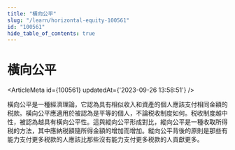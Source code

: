 ```yaml
---
title: "橫向公平"
slug: "/learn/horizontal-equity-100561"
id: "100561"
hide_table_of_contents: true
---
```



# 橫向公平

<ArticleMeta id={100561} updatedAt={'2023-09-26 13:58:51'} />
<div className='border-solid border-b border-t-0 my-4 border-[var(--ifm-color-gray-300)]' />

橫向公平是一種經濟理論，它認為具有相似收入和資產的個人應該支付相同金額的税款。橫向公平應適用於被認為是平等的個人，不論税收制度如何。税收制度越中性，被認為越具有橫向公平性。這與縱向公平形成對比，縱向公平是一種收取所得税的方法，其中應納税額隨所得金額的增加而增加。縱向公平背後的原則是那些有能力支付更多税款的人應該比那些沒有能力支付更多税款的人貢獻更多。
